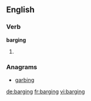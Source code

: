 ==English==

===Verb===
'''barging'''

# {{present participle of|[[barge]]}}

===Anagrams===
* [[garbing#English|garbing]]

[[de:barging]]
[[fr:barging]]
[[vi:barging]]